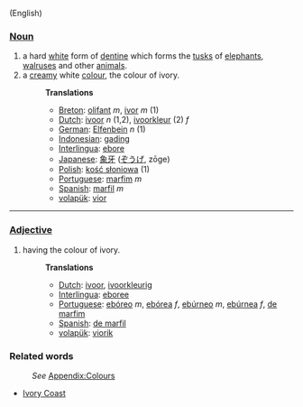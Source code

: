 (English)

===[[Noun]]===
#a hard [[white]] form of [[dentine]] which forms the [[tusk]]s of [[elephant]]s, [[walrus]]es and other [[animal]]s.
#a [[cream]]y white [[color|colour]], the colour of ivory.
#:'''Translations'''
#:*[[Breton]]: [[olifant]] ''m'', [[ivor]] ''m'' (1)
#:*[[Dutch]]: [[ivoor]] ''n'' (1,2), [[ivoorkleur]] (2) ''f''
#:*[[German]]: [[Elfenbein]] ''n'' (1)
#:*[[Indonesian]]: [[gading]]
#:*[[Interlingua]]: [[ebore]]
#:*[[Japanese]]: [[象牙]] ([[ぞうげ]], zōge)
#:*[[Polish]]: [[kość słoniowa]] (1)
#:*[[Portuguese]]: [[marfim]] ''m''
#:*[[Spanish]]: [[marfil]] ''m''
#:*[[volapük]]: [[vior]]

----

===[[Adjective]]===
#having the colour of ivory.
#:'''Translations'''
#:*[[Dutch]]: [[ivoor]], [[ivoorkleurig]]
#:*[[Interlingua]]: [[eboree]]
#:*[[Portuguese]]: [[ebóreo]] ''m'', [[ebórea]] ''f'', [[ebúrneo]] ''m'', [[ebúrnea]] ''f'', [[de marfim]]
#:*[[Spanish]]: [[de marfil]]
#:*[[volapük]]: [[viorik]]

===Related words===
:''See'' [[Wiktionary_Appendix:Colours|Appendix:Colours]]
*[[Ivory Coast]]